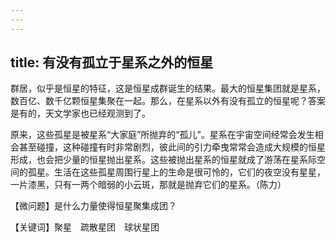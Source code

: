 ```yaml
---
---
---
```

title: 有没有孤立于星系之外的恒星
---




群居，似乎是恒星的特征，这是恒星成群诞生的结果。最大的恒星集团就是星系，数百亿、数千亿颗恒星集聚在一起。那么，在星系以外有没有孤立的恒星呢？答案是有的，天文学家也已经观测到了。

原来，这些孤星是被星系“大家庭”所抛弃的“孤儿”。星系在宇宙空间经常会发生相会甚至碰撞，这种碰撞有时非常剧烈，彼此间的引力牵曳常常会造成大规模的恒星形成，也会把少量的恒星抛出星系。这些被抛出星系的恒星就成了游荡在星系际空间的孤星。生活在这些孤星周围行星上的生命是很可怜的，它们的夜空没有星星，一片漆黑，只有一两个暗弱的小云斑，那就是抛弃它们的星系。（陈力）





【微问题】是什么力量使得恒星聚集成团？

【关键词】聚星　疏散星团　球状星团